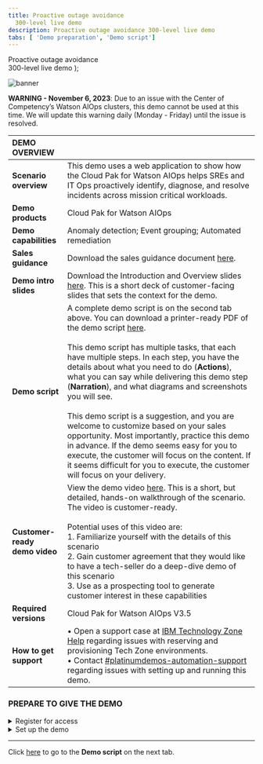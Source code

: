 ```yaml
---
title: Proactive outage avoidance
  300-level live demo
description: Proactive outage avoidance 300-level live demo
tabs: [ 'Demo preparation', 'Demo script']
---
```

  <span>
    Proactive outage avoidance <br/> 300-level live demo
  </span> );

![banner](./images/proactive-outage-avoidance-300-prep-github-banner.jpg)

<span id="top"></span>

**WARNING - November 6, 2023**: Due to an issue with the Center of Competency’s Watson AIOps clusters, this demo cannot be used at this time. We will update this warning daily (Monday - Friday) until the issue is resolved.

| DEMO OVERVIEW | |
| :--- | :--- |
| **Scenario overview** | This demo uses a web application to show how the Cloud Pak for Watson AIOps helps SREs and IT Ops proactively identify, diagnose, and resolve incidents across mission critical workloads. |
| **Demo products** | Cloud Pak for Watson AIOps |
| **Demo capabilities** | Anomaly detection; Event grouping; Automated remediation |
| **Sales guidance** | Download the sales guidance document <a href="https://ibm.box.com/s/pppokmib3g1oyddhdcc98f9zdik2zh5h" target="_blank" rel="noreferrer">here</a>. |
| **Demo intro slides** | Download the Introduction and Overview slides <a href="https://ibm.box.com/s/ynmx1w4llrykdw3qf5q19xpuq2gpxb8d" target="_blank" rel="noreferrer">here</a>. This is a short deck of customer-facing slides that sets the context for the demo. |
| **Demo script** | A complete demo script is on the second tab above. You can download a printer-ready PDF of the demo script <a href="https://ibm.box.com/s/tr6qq3ff5j6z2tszxckwoti9nca6zkn4" target="_blank" rel="noreferrer">here</a>. <br/><br/> This demo script has multiple tasks, that each have multiple steps. In each step, you have the details about what you need to do (**Actions**), what you can say while delivering this demo step (**Narration**), and what diagrams and screenshots you will see. <br/><br/> This demo script is a suggestion, and you are welcome to customize based on your sales opportunity. Most importantly, practice this demo in advance. If the demo seems easy for you to execute, the customer will focus on the content. If it seems difficult for you to execute, the customer will focus on your delivery. |
| **Customer-ready <br/> demo video** | View the demo video <a href="https://ibm.ent.box.com/s/s6gj05hjc7h0zyvpykc32r71i3xr2ilb" target="_blank" rel="noreferrer">here</a>. This is a short, but detailed, hands-on walkthrough of the scenario. The video is customer-ready. <br/> <br/> Potential uses of this video are: <br/> 1. Familiarize yourself with the details of this scenario <br/> 2. Gain customer agreement that they would like to have a tech-seller do a deep-dive demo of this scenario <br/> 3. Use as a prospecting tool to generate customer interest in these capabilities |
| **Required versions** | Cloud Pak for Watson AIOps V3.5 |
| **How to get support** | • Open a support case at <a href="https://techzone.ibm.com/help" target="_blank" rel="noreferrer">IBM Technology Zone Help</a> regarding issues with reserving and provisioning Tech Zone environments.<br/>• Contact <a href="https://ibm-cloud.slack.com/archives/C0216F39ACU" target="_blank" rel="noreferrer">#platinumdemos-automation-support</a> regarding issues with setting up and running this demo. |

### **PREPARE TO GIVE THE DEMO**

<details>

<summary>Register for access</summary>
<br/>

<InlineNotification>If you already have access to the Center of Competency, you can skip this section and proceed to the <strong>Set up the demo</strong> section below. </InlineNotification>

<br/>

1. Register for access to the <a href="https://cmc.coc-ibm.com/registration" target="_blank" rel="noreferrer">Center of Competency</a> (CoC).

<br/>

2. Once you get an email confirming your access credentials, go to the CoC's <a href="https://cmc.coc-ibm.com/aiops" target="_blank" rel="noreferrer">Watson AIOps</a> cluster page.

<br/>

**[Go to top](#top)**

</details>

<details>

<summary>Set up the demo</summary>
<br/>

1. On the <a href="https://cmc.coc-ibm.com/aiops" target="_blank" rel="noreferrer">Watson AIOps cluster page</a>, you will see several clusters. You will be using the **Boba** cluster. <br/>

  <InlineNotification>Watson AIOps is NOT currently multi-tenant. Therefore, only ONE USER can use the environment at a time. Otherwise, you risk overwriting/undoing other users’ demos. You must reserve your timeslot. The reservations are NOT self-enforcing, meaning it’s up to everyone to adhere to only using the demo during the time you’ve reserved and ensuring you finish up prior to the next person’s time slot. <br/><br/> There are two V3.5 clusters. If the <strong>Boba</strong> cluster is not available, you can alternatively use the <strong>Hondo</strong> cluster and proceed with the same steps below. </InlineNotification> <br/>

2.	Reserve the **Boba** cluster for a self-enablement session by following the steps below: <br/><br/> a. Click **Reservations** to access <a href="https://cmc.coc-ibm.com/calendar/boba" target="_blank" rel="noreferrer">Boba's Demo Schedule</a>.<br/><br/><img src="https://raw.githubusercontent.com/ibm-garage-tsa/platinum-demos/master/src/pages/300-watson-aiops-proactive-outage-avoidance/images/boba-reservations.png" width="300" /><br/>b. To easily view the duration of reservations and avoid interfering with existing reservations, click **week** at the top right to access the weekly calendar view, or click individual reservations to see details.<br/><br/><img src="https://raw.githubusercontent.com/ibm-garage-tsa/platinum-demos/master/src/pages/300-watson-aiops-proactive-outage-avoidance/images/4b.png" width="600" /><br/>c. Click a date of interest in the calendar, and a reservation pop-up window will open.<br/><br/><img src="https://raw.githubusercontent.com/ibm-garage-tsa/platinum-demos/master/src/pages/300-watson-aiops-proactive-outage-avoidance/images/4c.png" width="600" /><br/>d. To ensure you have sufficient time to set up, practice, and clean up, reserve for **two hours (2 hrs)** (1). However, if you have a time constraint, it is possible to quickly get through it in one hour. <br/><br/> Choose **Self enablement** (2). You don’t need any opportunity or revenue details to use the cluster for self-enablement. Then, click **Reserve Time** (3). <br/><br/> <img src="https://raw.githubusercontent.com/ibm-garage-tsa/platinum-demos/master/src/pages/300-watson-aiops-proactive-outage-avoidance/images/4d-.png" width="400" />

<br/>

3. In the <a href="https://cmc.coc-ibm.com/cluster/boba" target="_blank" rel="noreferrer">Boba cluster details</a> page, go through the list of systems under **Primary Tools/Application UIs** and log in to each of them with the provided credentials. Open a new tab for each system prior to giving the demo. <br/><br/> **Notes**: <br/> • For logging in to the IBM Automation Hub, use OpenShift as the authentication method. <br/> • For Slack, you will use the **#boba-qotd** channel.<br/><img src="https://raw.githubusercontent.com/ibm-garage-tsa/platinum-demos/master/src/pages/300-watson-aiops-proactive-outage-avoidance/images/boba-primary-tools.png" width="800" />

<br/>

4. On the **Quote of the Day Anomaly Generator** page, click **Reset All Services to Factory Settings**. <br/><img src="https://raw.githubusercontent.com/ibm-garage-tsa/platinum-demos/master/src/pages/300-watson-aiops-proactive-outage-avoidance/images/reset.png" width="600" />


<br/>

5. Validate that the QotD golden signals in Instana show normal behavior (i.e., the erroneous call rate is 0). <br/><br/><img src="https://raw.githubusercontent.com/ibm-garage-tsa/platinum-demos/master/src/pages/300-watson-aiops-proactive-outage-avoidance/images/golden-signals.png" width="800" /><br/>

6. Validate that the reset is complete and that the AI Manager shows no stories and alerts by performing the following steps:<br/><br/>a. On the **AI Manager** page, click **View data and tool connections**. <br/><br/><img src="https://raw.githubusercontent.com/ibm-garage-tsa/platinum-demos/master/src/pages/300-watson-aiops-proactive-outage-avoidance/images/ai-manager.png" width="800" /><br/>b. Ensure that all connection statuses are **green**. <br/><br/><img src="https://raw.githubusercontent.com/ibm-garage-tsa/platinum-demos/master/src/pages/300-watson-aiops-proactive-outage-avoidance/images/connections.png" width="800" /><br/>c. Return to the **AI Manager** page and click **View applications**.<br/><br/><img src="https://raw.githubusercontent.com/ibm-garage-tsa/platinum-demos/master/src/pages/300-watson-aiops-proactive-outage-avoidance/images/ai-manager-home.png" width="800" /><br/>d. Click **Quote of the Day**.<br/><br/><img src="https://raw.githubusercontent.com/ibm-garage-tsa/platinum-demos/master/src/pages/300-watson-aiops-proactive-outage-avoidance/images/all-applications.png" width="800" /><br/> <InlineNotification>A good starting point of the demo is where there are no stories. No stories will be available if there are no active alerts. In that case, skip the remaining instructions in step 6 and proceed directly to step 7.</InlineNotification> <br/>e. Expand each story (1) and click **View all alerts** (2). <br/><br/><img src="https://raw.githubusercontent.com/ibm-garage-tsa/platinum-demos/master/src/pages/300-watson-aiops-proactive-outage-avoidance/images/qotd-stories.png" width="800" /><br/>f. Click the **Filters** icon (1). Under the **State** column, check **Open** (2). Click **Apply filters** (3).<br/><br/><img src="https://raw.githubusercontent.com/ibm-garage-tsa/platinum-demos/master/src/pages/300-watson-aiops-proactive-outage-avoidance/images/filters.png" width="800" /><br/>g. Select each alert (1) and click **Clear alert** at the bottom (2). Repeat this until all alerts are cleared. <br/><br/><img src="https://raw.githubusercontent.com/ibm-garage-tsa/platinum-demos/master/src/pages/300-watson-aiops-proactive-outage-avoidance/images/clear-alert.png" width="800" /><br/> h. Repeat steps 6e-6g for each story until no stories are available.

<br/>

7. On Slack: <br/><br/> a. Validate that you are in the **#boba-qotd** channel. <br/><img src="https://raw.githubusercontent.com/ibm-garage-tsa/platinum-demos/master/src/pages/300-watson-aiops-proactive-outage-avoidance/images/boba-slack.png" width="800" /><br/>b. In the chatbox, it is recommended that you type some text to separate old messages and easily identify new messages that will appear while you perform the demo. An example is included in the screenshot below. <br/><img src="https://raw.githubusercontent.com/ibm-garage-tsa/platinum-demos/master/src/pages/300-watson-aiops-proactive-outage-avoidance/images/text.png" width="600" /><br/>

**[Go to top](#top)**

</details>

***

Click [here](/300-watson-aiops-proactive-outage-avoidance/demo-script) to go to the **Demo script** on the next tab.

